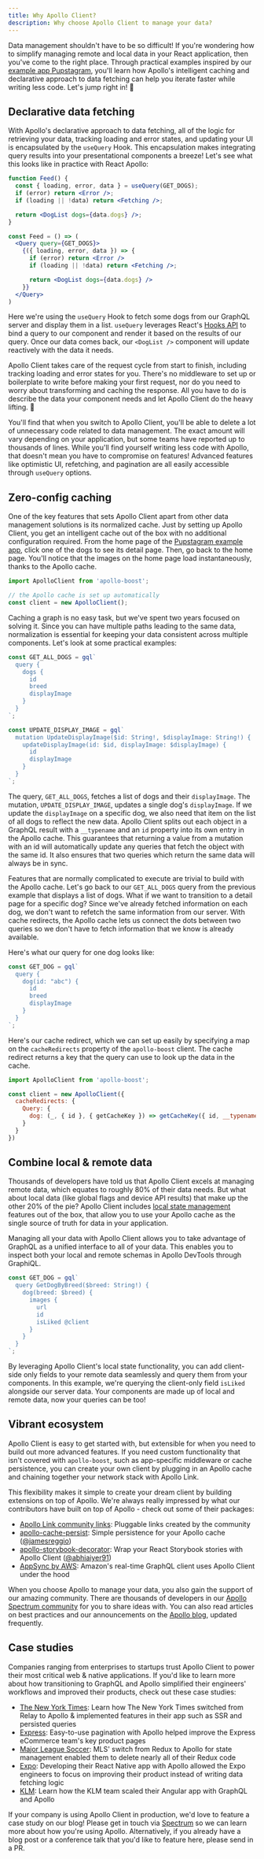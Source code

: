 ```yaml
---
title: Why Apollo Client?
description: Why choose Apollo Client to manage your data?
---
```



Data management shouldn't have to be so difficult! If you're wondering how to simplify managing remote and local data in your React application, then you've come to the right place. Through practical examples inspired by our [example app Pupstagram](https://codesandbox.io/s/r5qp83z0yq), you'll learn how Apollo's intelligent caching and declarative approach to data fetching can help you iterate faster while writing less code. Let's jump right in! 🚀

## Declarative data fetching

With Apollo's declarative approach to data fetching, all of the logic for retrieving your data, tracking loading and error states, and updating your UI is encapsulated by the `useQuery` Hook. This encapsulation makes integrating query results into your presentational components a breeze! Let's see what this looks like in practice with React Apollo:

<MultiCodeBlock>
<div data-language="hooks-js">

```jsx
function Feed() {
  const { loading, error, data } = useQuery(GET_DOGS);
  if (error) return <Error />;
  if (loading || !data) return <Fetching />;

  return <DogList dogs={data.dogs} />;
}
```

</div>
<div data-language="js">

```jsx
const Feed = () => (
  <Query query={GET_DOGS}>
    {({ loading, error, data }) => {
      if (error) return <Error />
      if (loading || !data) return <Fetching />;

      return <DogList dogs={data.dogs} />
    }}
  </Query>
)
```

</div>
</MultiCodeBlock>

Here we're using the `useQuery` Hook to fetch some dogs from our GraphQL server and display them in a list. `useQuery` leverages React's [Hooks API](https://reactjs.org/docs/hooks-intro.html) to bind a query to our component and render it based on the results of our query. Once our data comes back, our `<DogList />` component will update reactively with the data it needs.

Apollo Client takes care of the request cycle from start to finish, including tracking loading and error states for you. There's no middleware to set up or boilerplate to write before making your first request, nor do you need to worry about transforming and caching the response. All you have to do is describe the data your component needs and let Apollo Client do the heavy lifting. 💪

You'll find that when you switch to Apollo Client, you'll be able to delete a lot of unnecessary code related to data management. The exact amount will vary depending on your application, but some teams have reported up to thousands of lines. While you'll find yourself writing less code with Apollo, that doesn't mean you have to compromise on features! Advanced features like optimistic UI, refetching, and pagination are all easily accessible through `useQuery` options.

## Zero-config caching

One of the key features that sets Apollo Client apart from other data management solutions is its normalized cache. Just by setting up Apollo Client, you get an intelligent cache out of the box with no additional configuration required. From the home page of the [Pupstagram example app](https://codesandbox.io/s/r5qp83z0yq), click one of the dogs to see its detail page. Then, go back to the home page. You'll notice that the images on the home page load instantaneously, thanks to the Apollo cache.

```js
import ApolloClient from 'apollo-boost';

// the Apollo cache is set up automatically
const client = new ApolloClient();
```

Caching a graph is no easy task, but we've spent two years focused on solving it. Since you can have multiple paths leading to the same data, normalization is essential for keeping your data consistent across multiple components. Let's look at some practical examples:

```js
const GET_ALL_DOGS = gql`
  query {
    dogs {
      id
      breed
      displayImage
    }
  }
`;

const UPDATE_DISPLAY_IMAGE = gql`
  mutation UpdateDisplayImage($id: String!, $displayImage: String!) {
    updateDisplayImage(id: $id, displayImage: $displayImage) {
      id
      displayImage
    }
  }
`;
```

The query, `GET_ALL_DOGS`, fetches a list of dogs and their `displayImage`. The mutation, `UPDATE_DISPLAY_IMAGE`, updates a single dog's `displayImage`. If we update the `displayImage` on a specific dog, we also need that item on the list of all dogs to reflect the new data. Apollo Client splits out each object in a GraphQL result with a `__typename` and an `id` property into its own entry in the Apollo cache. This guarantees that returning a value from a mutation with an id will automatically update any queries that fetch the object with the same id. It also ensures that two queries which return the same data will always be in sync.

Features that are normally complicated to execute are trivial to build with the Apollo cache. Let's go back to our `GET_ALL_DOGS` query from the previous example that displays a list of dogs. What if we want to transition to a detail page for a specific dog? Since we've already fetched information on each dog, we don't want to refetch the same information from our server. With cache redirects, the Apollo cache lets us connect the dots between two queries so we don't have to fetch information that we know is already available.

Here's what our query for one dog looks like:

```js
const GET_DOG = gql`
  query {
    dog(id: "abc") {
      id
      breed
      displayImage
    }
  }
`;
```

Here's our cache redirect, which we can set up easily by specifying a map on the `cacheRedirects` property of the `apollo-boost` client. The cache redirect returns a key that the query can use to look up the data in the cache.

```js
import ApolloClient from 'apollo-boost';

const client = new ApolloClient({
  cacheRedirects: {
    Query: {
      dog: (_, { id }, { getCacheKey }) => getCacheKey({ id, __typename: 'Dog' })
    }
  }
})
```

## Combine local & remote data

Thousands of developers have told us that Apollo Client excels at managing remote data, which equates to roughly 80% of their data needs. But what about local data (like global flags and device API results) that make up the other 20% of the pie? Apollo Client includes [local state management](/data/local-state/) features out of the box, that allow you to use your Apollo cache as the single source of truth for data in your application.

Managing all your data with Apollo Client allows you to take advantage of GraphQL as a unified interface to all of your data. This enables you to inspect both your local and remote schemas in Apollo DevTools through GraphiQL.

```js
const GET_DOG = gql`
  query GetDogByBreed($breed: String!) {
    dog(breed: $breed) {
      images {
        url
        id
        isLiked @client
      }
    }
  }
`;
```

By leveraging Apollo Client's local state functionality, you can add client-side only fields to your remote data seamlessly and query them from your components. In this example, we're querying the client-only field `isLiked` alongside our server data. Your components are made up of local and remote data, now your queries can be too!

## Vibrant ecosystem

Apollo Client is easy to get started with, but extensible for when you need to build out more advanced features. If you need custom functionality that isn't covered with `apollo-boost`, such as app-specific middleware or cache persistence, you can create your own client by plugging in an Apollo cache and chaining together your network stack with Apollo Link.

This flexibility makes it simple to create your dream client by building extensions on top of Apollo. We're always really impressed by what our contributors have built on top of Apollo - check out some of their packages:
- [Apollo Link community links](https://www.apollographql.com/docs/link/links/community): Pluggable links created by the community
- [apollo-cache-persist](https://blog.apollographql.com/announcing-apollo-cache-persist-cb05aec16325): Simple persistence for your Apollo cache ([@jamesreggio](https://github.com/jamesreggio))
- [apollo-storybook-decorator](https://github.com/abhiaiyer91/apollo-storybook-decorator): Wrap your React Storybook stories with Apollo Client ([@abhiaiyer91](https://github.com/abhiaiyer91))
- [AppSync by AWS](https://blog.apollographql.com/aws-appsync-powered-by-apollo-df61eb706183): Amazon's real-time GraphQL client uses Apollo Client under the hood

When you choose Apollo to manage your data, you also gain the support of our amazing community. There are thousands of developers in our [Apollo Spectrum community](https://spectrum.chat/apollo) for you to share ideas with. You can also read articles on best practices and our announcements on the [Apollo blog](https://blog.apollographql.com/), updated frequently.

## Case studies

Companies ranging from enterprises to startups trust Apollo Client to power their most critical web & native applications. If you'd like to learn more about how transitioning to GraphQL and Apollo simplified their engineers' workflows and improved their products, check out these case studies:

- [The New York Times](https://open.nytimes.com/the-new-york-times-now-on-apollo-b9a78a5038c): Learn how The New York Times switched from Relay to Apollo & implemented features in their app such as SSR and persisted queries
- [Express](https://blog.apollographql.com/changing-the-architecture-of-express-com-23c950d43323): Easy-to-use pagination with Apollo helped improve the Express eCommerce team's key product pages
- [Major League Soccer](https://blog.apollographql.com/reducing-our-redux-code-with-react-apollo-5091b9de9c2a): MLS' switch from Redux to Apollo for state management enabled them to delete nearly all of their Redux code
- [Expo](https://blog.apollographql.com/using-graphql-apollo-at-expo-4c1f21f0f115): Developing their React Native app with Apollo allowed the Expo engineers to focus on improving their product instead of writing data fetching logic
- [KLM](https://youtu.be/T2njjXHdKqw): Learn how the KLM team scaled their Angular app with GraphQL and Apollo

If your company is using Apollo Client in production, we'd love to feature a case study on our blog! Please get in touch via [Spectrum](https://spectrum.chat/apollo) so we can learn more about how you're using Apollo. Alternatively, if you already have a blog post or a conference talk that you'd like to feature here, please send in a PR.
